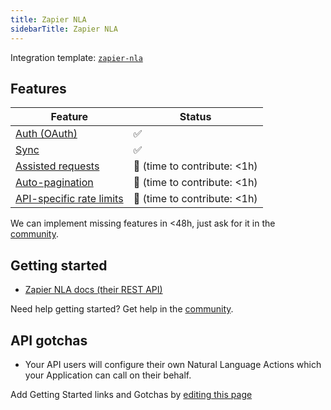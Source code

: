 ```yaml
---
title: Zapier NLA
sidebarTitle: Zapier NLA
---
```


Integration template: [`zapier-nla`](https://nango.dev/providers.yaml)

## Features

| Feature                                                 | Status                          |
| ------------------------------------------------------- | ------------------------------- |
| [Auth (OAuth)](/nango-auth)                             | ✅                              |
| [Sync](/nango-sync)                                     | ✅                              |
| [Assisted requests](/nango-sync/guides/direct-requests) | 🚫 (time to contribute: &lt;1h) |
| [Auto-pagination](/nango-sync/configuration)            | 🚫 (time to contribute: &lt;1h) |
| [API-specific rate limits](/nango-sync/configuration)   | 🚫 (time to contribute: &lt;1h) |

<Tip>We can implement missing features in &lt;48h, just ask for it in the [community](https://nango.dev/slack).</Tip>
## Getting started

-   [Zapier NLA docs (their REST API)](https://nla.zapier.com/api/v1/docs)

<Tip>Need help getting started? Get help in the [community](https://nango.dev/slack).</Tip>

## API gotchas

-   Your API users will configure their own Natural Language Actions which your Application can call on their behalf.

<Note>Add Getting Started links and Gotchas by [editing this page](https://github.com/nangohq/nango/tree/master/docs-v2/integrations/all/zapier-nla.mdx)</Note>
